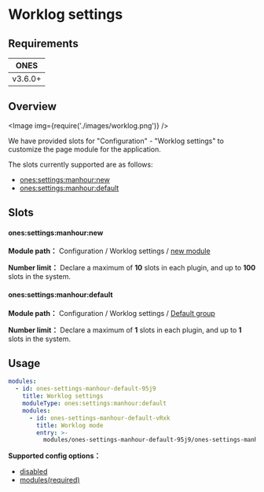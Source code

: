 
# Worklog settings

## Requirements

| **ONES** |
| :------: |
| v3.6.0+  |

## Overview

<Image img={require('./images/worklog.png')} />

We have provided slots for "Configuration" - "Worklog settings" to customize the page module for the application.

The slots currently supported are as follows:

- [ones:settings:manhour:new](#onessettingsmanhournew)
- [ones:settings:manhour:default](#onessettingsmanhourdefault)

## Slots

#### ones:settings:manhour:new

**Module path：** Configuration / Worklog settings / [new module](../index.mdx#slot-hierarchy)

**Number limit：** Declare a maximum of **10** slots in each plugin, and up to **100** slots in the system.

#### ones:settings:manhour:default

**Module path：** Configuration / Worklog settings / [Default group](../index.mdx#slot-hierarchy)

**Number limit：** Declare a maximum of **1** slots in each plugin, and up to **1** slots in the system.

## Usage

```yaml
modules:
  - id: ones-settings-manhour-default-95j9
    title: Worklog settings
    moduleType: ones:settings:manhour:default
    modules:
      - id: ones-settings-manhour-default-vRxk
        title: Worklog mode
        entry: >-
          modules/ones-settings-manhour-default-95j9/ones-settings-manhour-default-vRxk/index.html
```

**Supported config options：**

- [disabled](../../../../../reference/config/plugin.yaml#disabled)
- [modules(required)](../../../../../reference/config/plugin.yaml#subModule)

